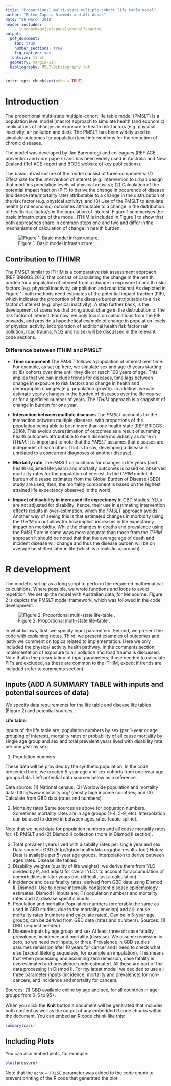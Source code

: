 ```yaml
---
title: "Proportional multi-state multiple-cohort life table model"
author: "Belen Zapata-Diomedi and Ali Abbas"
date: "26 March 2018"
header-includes:
    - \usepackage{setspace}\onehalfspacing
output:
  pdf_document: 
    toc: true
    number_sections: true
    fig_caption: yes
  fontsize: 11 pt
  geometry: margin=1in
  bibliography: MSLT\Bibliography.txt
---
```


```r
knitr::opts_chunk$set(echo = TRUE)
```
# Introduction 

The proportional multi-state multiple-cohort life table model (PMSLT) is a population level model (macro) approach to simulate health (and economic) implications of changes in exposure to health risk factors (e.g. physical inactivity, air pollution and diet). The PMSLT has been widely used to simulate outcomes for population level interventions for the reduction of chronic diseases. 

The model was developed by Jan Barendregt and colleagues (REF ACE prevention and core papers) and has been widely used in Australia and New Zealand (Ref ACE-report and BODE website of key publications). 

The basic infrastructure of the model consist of three components: (1) Effect size for the intervention of interest (e.g. intervention to urban design that modifies population levels of physical activity); (2) Calculation of the potential impact fraction (PIF) to derive the change in occurence of disease (indidence rate/mortality rate) attributable to a change in the distrubution of the risk factor (e.g. physical activity); and (3) Use of the PMSLT to simulate health (and economic) outcomes attributable to a change in the distribution of health risk factor/s in the population of interest. Figure 1 summarises the basic infrastructure of the model. ITHIM is included in Figure 1 to show that both approaches share in common steps one and two and differ in the mechanisms of calculation of change in health burden. 

![Figure 1. Basic model infrastructure.](structure\Figure1.png)

## Contribution to ITHIMR

The PMSLT similar to ITHIM is a comparative risk assessment approach (REF BRIGGS 2016) that consist of calculating the change in the health burden for a population of interest from a change in exposure to health risks factors (e.g. physical inactivity, air pollution and road trauma).As depicted in Figure 1, both methods need estimates of the potential impact fraction (PIF), which indicates the proportion of the disease burden attributable to a risk factor of interest (e.g. physical inactivity). A step further back, is the development of scenarios that bring about change in the distrubution of the risk factor of interest. For now, we only focus on calculations from the PIF onwards, and provide a hypothetical example of change in population levels of physical activity. Incorporation of additional  health risk factor (air pollution, road trauma, NO2 and noise) will be discussed in the relevant code sections. 


### Difference between ITHIM and PMSLT

* **Time component**
    The *PMSLT* follows a population of interest over time. For example, as set up here, we     simulate sex and age (5 years starting at 18) cohorts over time until they die or           reach 100 years of age. This implies that we can include trends for diseases, time lags     between change in exposure to risk factors and change in health and demographic changes     (e.g. population growth). In addition, we can estimate yearly changes in the burden of      diseases over the life course or for a speficied number of years. The *ITHIM* approach      is a snapshot of change in burden for one year.
    
* **Interaction between multiple diseases**
    The *PMSLT* accounts for the interaction between multiple diseases, with proportions of     the population being able to be in more than one health state (REF BRIGGS 2016). This       avoids  overestimation of outcomes as a result of summing health outcomes attributable      to each disease individually as done in *ITHIM*. It is important to note that the           *PMSLT* assumes that diseases are independet of each other. That is to say, developing a     disease is unrelated to a concurrent diagnoses of another disease).  
    
* **Mortality rate** 
    The *PMSLT* calculations for changes in life years (and health-adjusted life years) and     mortality outcomes is based on observed mortality rates for the population of               interest. In the *ITHIM* model, if burden of disease estimates from the Global Burden of     Disease (GBD) study are used, then, the mortality component is based on the highest         attained life expectancy observed in the world.
    
* **Impact of disability in increased life expectancy**
    In GBD studies, YLLs are not adjusted for disability; hence, their use in estimating        intervention effects results in over-estimation, which the *PMSLT* approach avoids.         Another way of seeing this is that estimated changes in morbidity using the *ITHIM* do      not allow for how implicit increases in life expectancy impact on morbidity. While          the changes in deaths and prevalence using the *PMSLT* are in some ways more accurate       than those from the *ITHIM* approach it should be noted that that the average age of        death and incident disease will change and thus the disease burden will be on average be     shifted later in life (which is a realistic approach).
    
        
# R development

The model is set up as a long script to perform the requiered mathematical calculations. Where possible, we wrote functions and loops to avoid repetition. We set up the model  with Australian data, for Melbourne. Figure 2 is depicts the PMSLT model framework, which was followed in the code development. 

![Figure 2. Proportional multi-state life-table .](structure\Figure2.png)

In what follows, first, we specify input parameters. Second, we present the code with explaining notes. Third, we present examples of outcomes and lastly we comment on topics related to implementation. Here we only included the physical activity health pathway. In the comments section, implementation of exposure to air pollution and road trauma is discussed. Note that in the presentation of input parameters, those needed to calculate PIFs are excluded, as these are common to the ITHIM, expect if trends are included (refer to comments section)

## Inputs (ADD A SUMMARY TABLE with inputs and potential sources of data)

We specify data requirements for the life table and disease life tables (Figure 2) and potential sources. 

**Life table**: 

Inputs of the life table are: population numbers by sex (per 1-year or age grouping of interest), mortality rates or probability of all cause mortality by single age group and sex and total prevalent years lived with disability rate per one year by sex. 

1.	Population numbers

These data will be provided by the synthetic population. In the code presented here, we created 5-year age and sex cohorts from one-year age groups data. I left potential data sources below as a reference. 

Data source: (1) National census; (2) Worldwide population and mortality data:  http://www.mortality.org/ (mostly high income countries; and (3) Calculate from GBD data (rates and numbers). 

2. Mortality rates
Same sources as above for popuation numbers. Sometimes mortality rates are in age groups (1-4, 5-9, etc). Interpolation can be used to derive in between ages rates (cubic spline). 

Note that we need data for population numbers and all cause mortality rates for: (1) PMSLT and (2) Dismod II collection (more in Dismod II section). 

2.	Total prevalent years lived with disability rates per single year and sex. 
Data sources:  GBD (http://ghdx.healthdata.org/gbd-results-tool)
Notes: Data is available per 5-year age groups. Interpolation to derive between ages rates. 
Disease life tables: 
3.	Disability weights (quality of life weights): we derive them from YLD divided by P, and adjust for overall YLDs to account for accumulation of comorbidities in later years (not difficult, just a calculation). 
4.	Incidence and case fatality rates: derived from GBD data using Dismod II. 
Dismod II
Use to derive internally consistent disease epidemiology estimates. Dismod II inputs are: (1) population numbers and mortality rates and (2) disease specific inputs. 
5.	Population and mortality
Population numbers (preferably the same as used in GBD studies, due to the mortality envelop) and all- cause mortality rates (numbers and calculate rates). Can be in 5-year age groups, can be derived from GBD data (rates and numbers). 
Sources: (1) GBD (request needed). 
6.	Disease inputs by age group and sex
At least three of: case fatality, prevalence, incidence and mortality (disease). We assume remission is zero, so we need two inputs, or three. Prevalence in GBD studies assumes remission after 10 years for cancer and I need to check what else (except lifelong sequelaes, for example an imputation). This means that when processing and assuming zero remission, case fatality is overestimated and prevalence underestimated. All these are part of the data processing in Dismod II. For my latest model, we decided to use all three parameter inputs (incidence, mortality and prevalence) for non-cancers, and incidence and mortality for cancers. 

Sources: (1) GBD available online by age and sex, for all countries in age groups from 0-5 to 95+. 


When you click the **Knit** button a document will be generated that includes both content as well as the output of any embedded R code chunks within the document. You can embed an R code chunk like this:

```r
summary(cars)
```

## Including Plots

You can also embed plots, for example:

```r
plot(pressure)
```

Note that the `echo = FALSE` parameter was added to the code chunk to prevent printing of the R code that generated the plot.
